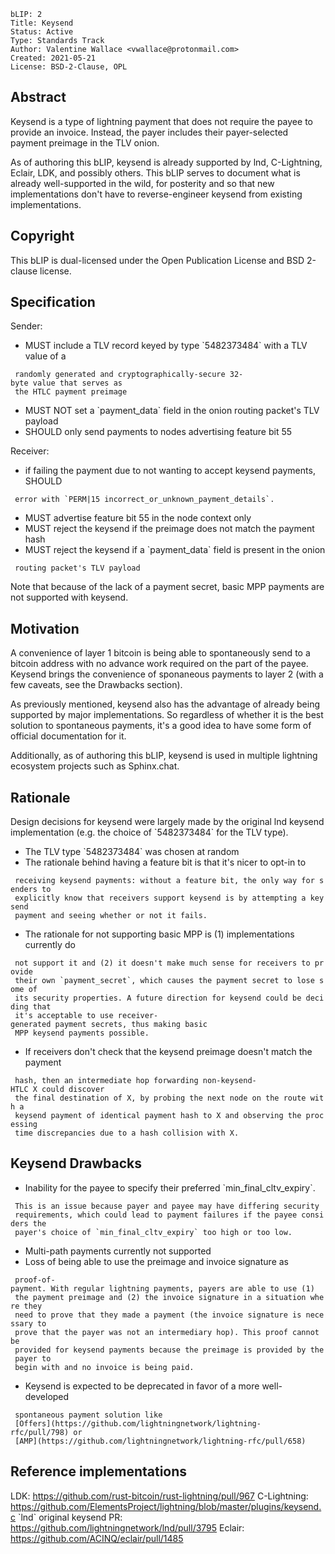 <pre>
bLIP: 2
Title: Keysend
Status: Active
Type: Standards Track
Author: Valentine Wallace <vwallace@protonmail.com>
Created: 2021-05-21
License: BSD-2-Clause, OPL
</pre>

==Abstract==

Keysend is a type of lightning payment that does not require the payee to
provide an invoice. Instead, the payer includes their payer-selected payment
preimage in the TLV onion.

As of authoring this bLIP, keysend is already supported by lnd, C-Lightning,
Eclair, LDK, and possibly others. This bLIP serves to document what is already
well-supported in the wild, for posterity and so that new implementations don't
have to reverse-engineer keysend from existing implementations.

==Copyright==

This bLIP is dual-licensed under the Open Publication License and BSD 2-clause
license.

==Specification==

Sender:
* MUST include a TLV record keyed by type `5482373484` with a TLV value of a
  randomly generated and cryptographically-secure 32-byte value that serves as
  the HTLC payment preimage
* MUST NOT set a `payment_data` field in the onion routing packet's TLV payload
* SHOULD only send payments to nodes advertising feature bit 55

Receiver:
* if failing the payment due to not wanting to accept keysend payments, SHOULD
  error with `PERM|15 incorrect_or_unknown_payment_details`.
* MUST advertise feature bit 55 in the node context only
* MUST reject the keysend if the preimage does not match the payment hash
* MUST reject the keysend if a `payment_data` field is present in the onion
  routing packet's TLV payload

Note that because of the lack of a payment secret, basic MPP payments are not
supported with keysend.

==Motivation==

A convenience of layer 1 bitcoin is being able to spontaneously send to a
bitcoin address with no advance work required on the part of the payee. Keysend
brings the convenience of sponaneous payments to layer 2 (with a few caveats,
see the Drawbacks section).

As previously mentioned, keysend also has the advantage of already being
supported by major implementations. So regardless of whether it is the best
solution to spontaneous payments, it's a good idea to have some form of
official documentation for it.

Additionally, as of authoring this bLIP, keysend is used in multiple lightning
ecosystem projects such as Sphinx.chat.

==Rationale==

Design decisions for keysend were largely made by the original lnd keysend
implementation (e.g. the choice of `5482373484` for the TLV type).

* The TLV type `5482373484` was chosen at random
* The rationale behind having a feature bit is that it's nicer to opt-in to
  receiving keysend payments: without a feature bit, the only way for senders to
  explicitly know that receivers support keysend is by attempting a keysend
  payment and seeing whether or not it fails.
* The rationale for not supporting basic MPP is (1) implementations currently do
  not support it and (2) it doesn't make much sense for receivers to provide
  their own `payment_secret`, which causes the payment secret to lose some of
  its security properties. A future direction for keysend could be deciding that
  it's acceptable to use receiver-generated payment secrets, thus making basic
  MPP keysend payments possible.
* If receivers don't check that the keysend preimage doesn't match the payment
  hash, then an intermediate hop forwarding non-keysend-HTLC X could discover
  the final destination of X, by probing the next node on the route with a
  keysend payment of identical payment hash to X and observing the processing
  time discrepancies due to a hash collision with X.

==Keysend Drawbacks==

* Inability for the payee to specify their preferred `min_final_cltv_expiry`.
  This is an issue because payer and payee may have differing security
  requirements, which could lead to payment failures if the payee considers the
  payer's choice of `min_final_cltv_expiry` too high or too low.
* Multi-path payments currently not supported
* Loss of being able to use the preimage and invoice signature as
  proof-of-payment. With regular lightning payments, payers are able to use (1)
  the payment preimage and (2) the invoice signature in a situation where they
  need to prove that they made a payment (the invoice signature is necessary to
  prove that the payer was not an intermediary hop). This proof cannot be
  provided for keysend payments because the preimage is provided by the payer to
  begin with and no invoice is being paid.
* Keysend is expected to be deprecated in favor of a more well-developed
  spontaneous payment solution like
  [Offers](https://github.com/lightningnetwork/lightning-rfc/pull/798) or
  [AMP](https://github.com/lightningnetwork/lightning-rfc/pull/658)

==Reference implementations==

LDK: https://github.com/rust-bitcoin/rust-lightning/pull/967
C-Lightning: https://github.com/ElementsProject/lightning/blob/master/plugins/keysend.c
`lnd` original keysend PR: https://github.com/lightningnetwork/lnd/pull/3795
Eclair: https://github.com/ACINQ/eclair/pull/1485